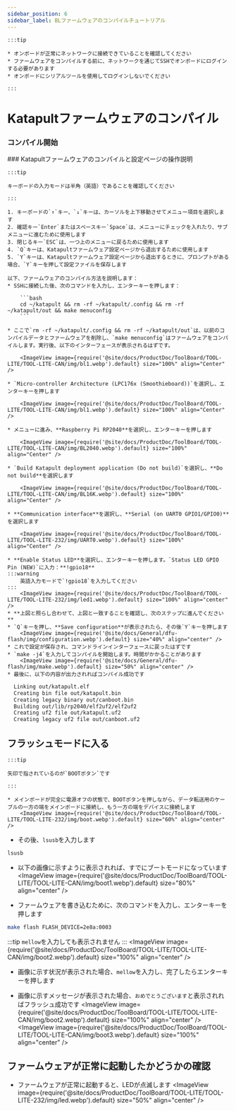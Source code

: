```yaml
---
sidebar_position: 6
sidebar_label: BLファームウェアのコンパイルチュートリアル
---
```



    :::tip

    * オンボードが正常にネットワークに接続できていることを確認してください
    * ファームウェアをコンパイルする前に、ネットワークを通じてSSHでオンボードにログインする必要があります
    * オンボードにシリアルツールを使用してログインしないでください

    :::

# Katapultファームウェアのコンパイル
### コンパイル開始
  <SSH />
  ### Katapultファームウェアのコンパイルと設定ページの操作説明

    :::tip

    キーボードの入力モードは半角（英語）であることを確認してください

    :::

    1. キーボードの`↑`キー、`↓`キーは、カーソルを上下移動させてメニュー項目を選択します
    2. 確認キー`Enter`またはスペースキー`Space`は、メニューにチェックを入れたり、サブメニューに進むために使用します
    3. 閉じるキー`ESC`は、一つ上のメニューに戻るために使用します
    4. `Q`キーは、Katapultファームウェア設定ページから退出するために使用します
    5. `Y`キーは、Katapultファームウェア設定ページから退出するときに、プロンプトがある場合、`Y`キーを押して設定ファイルを保存します

    以下、ファームウェアのコンパイル方法を説明します：
    * SSHに接続した後、次のコマンドを入力し、エンターキーを押します：

        ```bash
        cd ~/katapult && rm -rf ~/katapult/.config && rm -rf ~/katapult/out && make menuconfig
        ```

    * ここで`rm -rf ~/katapult/.config && rm -rf ~/katapult/out`は、以前のコンパイルデータとファームウェアを削除し、`make menuconfig`はファームウェアをコンパイルします。実行後、以下のインターフェースが表示されるはずです。

        <ImageView image={require('@site/docs/ProductDoc/ToolBoard/TOOL-LITE/TOOL-LITE-CAN/img/bl1.webp').default} size="100%" align="Center" />

    * `Micro-controller Architecture (LPC176x (Smoothieboard))`を選択し、エンターキーを押します

        <ImageView image={require('@site/docs/ProductDoc/ToolBoard/TOOL-LITE/TOOL-LITE-CAN/img/bl1.webp').default} size="100%" align="Center" />

    * メニューに進み、**Raspberry Pi RP2040**を選択し、エンターキーを押します

        <ImageView image={require('@site/docs/ProductDoc/ToolBoard/TOOL-LITE/TOOL-LITE-CAN/img/BL2040.webp').default} size="100%" align="Center" />

    * `Build Katapult deployment application (Do not build)`を選択し、**Do not build**を選択します

        <ImageView image={require('@site/docs/ProductDoc/ToolBoard/TOOL-LITE/TOOL-LITE-CAN/img/BL16K.webp').default} size="100%" align="Center" />

    * **Communication interface**を選択し、**Serial (on UART0 GPIO1/GPIO0)**を選択します

        <ImageView image={require('@site/docs/ProductDoc/ToolBoard/TOOL-LITE/TOOL-LITE-232/img/UART0.webp').default} size="100%" align="Center" />

    * **Enable Status LED**を選択し、エンターキーを押します。`Status LED GPIO Pin (NEW)`に入力：**!gpio18**
    :::warning
        英語入力モードで`!gpio18`を入力してください
    :::
        <ImageView image={require('@site/docs/ProductDoc/ToolBoard/TOOL-LITE/TOOL-LITE-232/img/led1.webp').default} size="100%" align="center" />
    * **上図と照らし合わせて、上図と一致することを確認し、次のステップに進んでください**
    * `Q`キーを押し、**Save configuration**が表示されたら、その後`Y`キーを押します
        <ImageView image={require('@site/docs/General/dfu-flash/img/configuration.webp').default} size="40%" align="center" />
    * これで設定が保存され、コマンドラインインターフェースに戻ったはずです
    * `make -j4`を入力してコンパイルを開始します。時間がかかることがあります
        <ImageView image={require('@site/docs/General/dfu-flash/img/make.webp').default} size="50%" align="center" />
    * 最後に、以下の内容が出力されればコンパイル成功です

```bash
  Linking out/katapult.elf
  Creating bin file out/katapult.bin
  Creating legacy binary out/canboot.bin
  Building out/lib/rp2040/elf2uf2/elf2uf2
  Creating uf2 file out/katapult.uf2
  Creating legacy uf2 file out/canboot.uf2
``` 

## フラッシュモードに入る

    :::tip

    矢印で指されているのが`BOOTボタン`です

    :::

    * メインボードが完全に電源オフの状態で、BOOTボタンを押しながら、データ転送用のケーブルの一方の端をメインボードに接続し、もう一方の端をデバイスに接続します
        <ImageView image={require('@site/docs/ProductDoc/ToolBoard/TOOL-LITE/TOOL-LITE-232/img/boot.webp').default} size="60%" align="center" />
* その後、`lsusb`を入力します
```bash
lsusb
```
* 以下の画像に示すように表示されれば、すでにブートモードになっています
<ImageView image={require('@site/docs/ProductDoc/ToolBoard/TOOL-LITE/TOOL-LITE-CAN/img/boot1.webp').default} size="80%" align="center" />

* ファームウェアを書き込むために、次のコマンドを入力し、エンターキーを押します
```bash
make flash FLASH_DEVICE=2e8a:0003 
```
:::tip
`mellow`を入力しても表示されません
:::
<ImageView image={require('@site/docs/ProductDoc/ToolBoard/TOOL-LITE/TOOL-LITE-CAN/img/boot2.webp').default} size="100%" align="center" />
* 画像に示す状況が表示された場合、`mellow`を入力し、完了したらエンターキーを押します 

* 画像に示すメッセージが表示された場合、`おめでとうございます`と表示されればフラッシュ成功です
<ImageView image={require('@site/docs/ProductDoc/ToolBoard/TOOL-LITE/TOOL-LITE-CAN/img/boot2.webp').default} size="100%" align="center" />
<ImageView image={require('@site/docs/ProductDoc/ToolBoard/TOOL-LITE/TOOL-LITE-CAN/img/boot3.webp').default} size="100%" align="center" />
## ファームウェアが正常に起動したかどうかの確認

* ファームウェアが正常に起動すると、LEDが点滅します
<ImageView image={require('@site/docs/ProductDoc/ToolBoard/TOOL-LITE/TOOL-LITE-232/img/led.webp').default} size="50%" align="center" />
